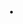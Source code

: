 <includeonly>&nbsp;&bull;&nbsp;</includeonly><noinclude>{{doc}}
[[Category:Formatting templates|{{PAGENAME}}]]</noinclude>